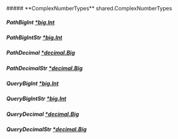 
<Collapsible>
    ##### **ComplexNumberTypes** shared.ComplexNumberTypes
    <Collapsible.Break/>
    <ComplexNumberTypes/>
</Collapsible>

##### **PathBigInt** [*big.Int](https://pkg.go.dev/math/big#Int)

##### **PathBigIntStr** [*big.Int](https://pkg.go.dev/math/big#Int)

##### **PathDecimal** [*decimal.Big](https://pkg.go.dev/github.com/ericlagergren/decimal#Big)

##### **PathDecimalStr** [*decimal.Big](https://pkg.go.dev/github.com/ericlagergren/decimal#Big)

##### **QueryBigInt** [*big.Int](https://pkg.go.dev/math/big#Int)

##### **QueryBigIntStr** [*big.Int](https://pkg.go.dev/math/big#Int)

##### **QueryDecimal** [*decimal.Big](https://pkg.go.dev/github.com/ericlagergren/decimal#Big)

##### **QueryDecimalStr** [*decimal.Big](https://pkg.go.dev/github.com/ericlagergren/decimal#Big)

